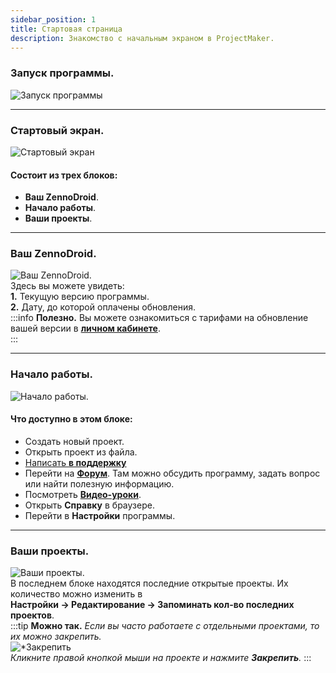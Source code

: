 ```yaml
---
sidebar_position: 1
title: Стартовая страница
description: Знакомство с начальным экраном в ProjectMaker.
---  
```

### Запуск программы.
![Запуск программы](./assets/Welcome_PM/Welcome_PM_pic1.png)  
_______________________________________________
### Стартовый экран.  
![Стартовый экран](./assets/Welcome_PM/Welcome_PM_pic2.png)  
#### Состоит из трех блоков:  
- **Ваш ZennoDroid**.  
- **Начало работы**.  
- **Ваши проекты**.  
_______________________________________________  
### Ваш ZennoDroid.  
![Ваш ZennoDroid.](./assets/Welcome_PM/Welcome_PM_pic3.png)  
Здесь вы можете увидеть:  
**1.** Текущую версию программы.  
**2.** Дату, до которой оплачены обновления.  
:::info **Полезно.**
Вы можете ознакомиться с тарифами на обновление вашей версии в [**личном кабинете**](https://account.zennolab.com/personal-area-sale/updates).  
:::  
_______________________________________________ 
### Начало работы.  
![Начало работы.](./assets/Welcome_PM/Welcome_PM_pic4.png)  
#### Что доступно в этом блоке:  
- Создать новый проект.  
- Открыть проект из файла.  
- [Написать **в поддержку**](https://helpdesk.zennolab.com/ru)  
- Перейти на [**Форум**](https://zenno.club/discussion/). Там можно обсудить программу, задать вопрос или найти полезную информацию.  
- Посмотреть [**Видео-уроки**](https://www.youtube.com/@ZennoLabcom/playlists).  
- Открыть **Справку** в браузере.  
- Перейти в **Настройки** программы.  
_______________________________________________  
### Ваши проекты.  
![Ваши проекты.](./assets/Welcome_PM/Welcome_PM_pic5.png)   
В последнем блоке находятся последние открытые проекты. Их количество можно изменить в  
**Настройки → Редактирование → Запоминать кол-во последних проектов**.  
:::tip **Можно так.**
*Если вы часто работаете с отдельными проектами, то их можно закрепить.*  
![*Закрепить](./assets/Welcome_PM/Welcome_PM_pic6.png)  
*Кликните правой кнопкой мыши на проекте и нажмите **Закрепить**.*
:::   